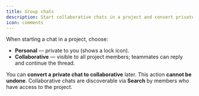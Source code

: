 ```yaml
---
title: Group chats
description: Start collaborative chats in a project and convert private chats when needed.
icon: comments
---
```


When starting a chat in a project, choose:

- **Personal** — private to you (shows a lock icon).
- **Collaborative** — visible to all project members; teammates can reply and continue the thread.

You can **convert a private chat to collaborative** later. This action **cannot be undone**. Collaborative chats are discoverable via **Search** by members who have access to the project.
